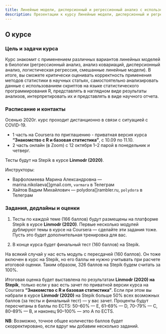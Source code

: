 ```yaml
---
title: Линейные модели, дисперсионный и регрессионный анализ с использованием R
description: Презентации к курсу Линейные модели, дисперсионный и регрессионный анализ с использованием R
---
```

 
## О курсе

### Цель и задачи курса

Курс знакомит с применением различных вариантов линейных моделей в биологии (регрессионный анализ, анализ ковариаций, дисперсионный анализ, логистическая регрессия, смешанные линейные модели). В итоге, вы сможете критически оценивать корректность применения методов статистики в научных статьях, самостоятельно анализировать данные с использованием скриптов на языке статистического программирования R, представлять в наглядном виде результаты анализов, интерпретировать их и представлять в виде научного отчета.

### Расписание и контакты

Осенью 2020г. курс проходит дистанционно в связи с ситуацией с COVID-19.

- 1 часть на Coursera по приглашению - приватная версия курса __"Знакомство с R и базовая статистика"__, с 10.09 по 11.10.
- 2 часть онлайн (в Zoom) c 12 октября 1--2 парой в понедельник и четверг. 

Тесты будут на Stepik в курсе __Linmodr (2020)__.

Инструкторы: 

- Варфоломеева Марина Александровна ---  marina.nikolaeva[]gmail.com, `varmara` в Телеграм
- Хайтов Вадим Михайлович --- polydora[]rambler.ru, `polydora` в Телеграм

### Задания, дедлайны и оценки

(1) Тесты по каждой теме (166 баллов) будут размещены на платформе Stepik в курсе __Linmodr (2020)__. Первые несколько модулей дублируют темы в курсе на Coursera --- сделайте эти задания тоже. Пусть это будет дополнительная тренировка для вас.

(2) В конце курса будет финальный тест (160 баллов) на Stepik.

На всякий случай у нас есть модуль с пересдачей (160 баллов). Он тоже включен в курс на Stepik, но его баллы не нужно учитывать при расчете итоговой оценки. Таким образом, 326 баллов на Stepik будем считать за 100%.

Итоговая оценка будет выставлена по результатам __Linmodr (2020) на Stepik__, только если у вас есть зачет по приватной версии курса на Coursera __"Знакомство с R и базовая статистика"__. Если при этом вы набрали в курсе __Linmodr (2020)__ на Stepik больше 50% всех возможных баллов (за тесты и финальный тест) --- у вас зачет. Проценты будут пересчитаны в баллы по ECTS: 50--60% --- E, 61--69% --- D, 70--79% --- C, 80--89% --- B, и наконец 90--100% --- это A по ECTS.

**NB**: Возможно, точное общее количество баллов будет скорректировано, если вдруг мы добавим несколько заданий. 


